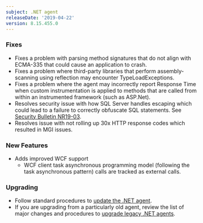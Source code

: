 ```yaml
---
subject: .NET agent
releaseDate: '2019-04-22'
version: 8.15.455.0
---
```


### Fixes

* Fixes a problem with parsing method signatures that do not align with ECMA-335 that could cause an application to crash.
* Fixes a problem where third-party libraries that perform assembly-scanning using reflection may encounter TypeLoadExceptions.
* Fixes a problem where the agent may incorrectly report Response Time when custom instrumentation is applied to methods that are called from within an instrumented framework (such as ASP.Net).
* Resolves security issue with how SQL Server handles escaping which could lead to a failure to correctly obfuscate SQL statements. See [Security Bulletin NR19-03](https://docs.newrelic.com/docs/using-new-relic/new-relic-security/security-bulletins/security-bulletin-nr19-03).
* Resolves issue with not rolling up 30x HTTP response codes which resulted in MGI issues.

### New Features

* Adds improved WCF support
  * WCF client task asynchronous programming model (following the task asynchronous pattern) calls are tracked as external calls.

### Upgrading

* Follow standard procedures to [update the .NET agent](/docs/agents/net-agent/installation-configuration/update-net-agent).
* If you are upgrading from a particularly old agent, review the list of major changes and procedures to [upgrade legacy .NET agents](/docs/agents/net-agent/troubleshooting/upgrade-legacy-net-agents).
